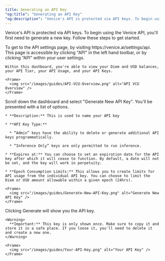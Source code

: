 ```yaml
---
title: Generating an API Key
"og:title": "Generating an API Key"
"og:description": "Venice's API is protected via API keys. To begin using the Venice API, you'll first need to generate a new key. Follow these steps to get started."
---
```


Venice's API is protected via API keys. To begin using the Venice API, you'll first need to generate a new key. Follow these steps to get started.

<Steps>
  <Step title="Visit the API Settings Page">
    To get to the API settings page, by visiting https://venice.ai/settings/api. This page is accessible by clicking "API" in the left hand toolbar, or by clicking “API” within your user settings.

    Within this dashboard, you're able to view your Diem and USD balances, your API Tier, your API Usage, and your API Keys.

    <Frame>
      <img src="/images/guides/API-VCU-Overview.png" alt="API VCU Overview" />
    </Frame>
  </Step>

  <Step title="Click Generate New API Key">
    Scroll down the dashboard and select "Generate New API Key". You'll be presented with a list of options.

    * **Description:** This is used to name your API key

    * **API Key Type:**

      * “Admin” keys have the ability to delete or generate additional API keys programmatically.

      * “Inference Only” keys are only permitted to run inference.

    * **Expires at:** You can choose to set an expiration date for the API key after which it will cease to function. By default, a date will not be set, and the key will work in perpetuity.

    * **Epoch Consumption Limits:** This allows you to create limits for API usage from the individual API key. You can choose to limit the Diem or USD amount allowable within a given epoch (24hrs).

    <Frame>
      <img src="/images/guides/Generate-New-API-Key.png" alt="Generate New API Key" />
    </Frame>
  </Step>

  <Step title="Generate the key">
    Clicking Generate will show you the API key.

    <Warning>
      **Important:** This key is only shown once. Make sure to copy it and store it in a safe place. If you loose it, you'll need to delete it and create a new one.
    </Warning>

    <Frame>
      <img src="/images/guides/Your-API-Key.png" alt="Your API Key" />
    </Frame>
  </Step>
</Steps>